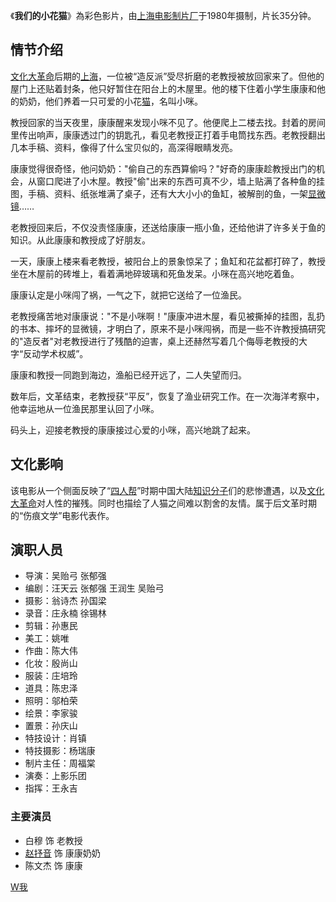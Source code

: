 {{Unreference|time=2022-5-24}}
《'''我们的小花猫'''》為彩色影片，由[[上海电影制片厂|上海电影制片厂]]于1980年摄制，片长35分钟。

==情节介绍==
[[文化大革命|文化大革命]]后期的[[上海|上海]]，一位被“造反派”受尽折磨的老教授被放回家来了。但他的屋门上还贴着封条，他只好暂住在阳台上的木屋里。他的楼下住着小学生康康和他的奶奶，他们养着一只可爱的小花[[猫|猫]]，名叫小咪。
 
教授回家的当天夜里，康康醒来发现小咪不见了。他便爬上二楼去找。封着的房间里传出响声，康康透过门的钥匙孔，看见老教授正打着手电筒找东西。老教授翻出几本手稿、资料，像得了什么宝贝似的，高深得眼睛发亮。

康康觉得很奇怪，他问奶奶："偷自己的东西算偷吗？"好奇的康康趁教授出门的机会，从窗口爬进了小木屋。教授"偷"出来的东西可真不少，墙上贴满了各种鱼的挂图，手稿、资料、纸张堆满了桌子，还有大大小小的鱼缸，被解剖的鱼，一架[[显微镜|显微镜]]……

老教授回来后，不仅没责怪康康，还送给康康一瓶小鱼，还给他讲了许多关于鱼的知识。从此康康和教授成了好朋友。

一天，康康上楼来看老教授，被阳台上的景象惊呆了；鱼缸和花盆都打碎了，教授坐在木屋前的砖堆上，看着满地碎玻璃和死鱼发呆。小咪在高兴地吃着鱼。

康康认定是小咪闯了祸，一气之下，就把它送给了一位渔民。

老教授痛苦地对康康说："不是小咪啊！"康康冲进木屋，看见被撕掉的挂图，乱扔的书本、摔坏的显微镜，才明白了，原来不是小咪闯祸，而是一些不许教授搞研究的"造反者"对老教授进行了残酷的迫害，桌上还赫然写着几个侮辱老教授的大字“反动学术权威”。

康康和教授一同跑到海边，渔船已经开远了，二人失望而归。

数年后，文革结束，老教授获“平反”，恢复了渔业研究工作。在一次海洋考察中，他幸运地从一位渔民那里认回了小咪。

码头上，迎接老教授的康康接过心爱的小咪，高兴地跳了起来。

==文化影响==

该电影从一个侧面反映了“[[四人帮|四人帮]]”时期中国大陆[[知识分子|知识分子]]们的悲惨遭遇，以及[[文化大革命|文化大革命]]对人性的摧残。同时也描绘了人猫之间难以割舍的友情。属于后文革时期的“伤痕文学”电影代表作。

==演职人员==

*导演：吴贻弓  张郁强  
*编剧：汪天云  张郁强  王润生  吴贻弓  
*摄影：翁诗杰  孙国梁
*录音：庄永楠  徐锡林
*剪辑：孙惠民
*美工：姚唯
*作曲：陈大伟
*化妆：殷尚山
*服装：庄培玲
*道具：陈忠泽
*照明：邬柏荣
*绘景：李家骏
*置景：孙庆山
*特技设计：肖镇
*特技摄影：杨瑞康
*制片主任：周福棠
*演奏：上影乐团
*指挥：王永吉

===主要演员===
*白穆 饰 老教授
*[[赵抒音|赵抒音]] 饰 康康奶奶
*陈文杰 饰 康康

[[Category:1980年中国电影作品|W我]]